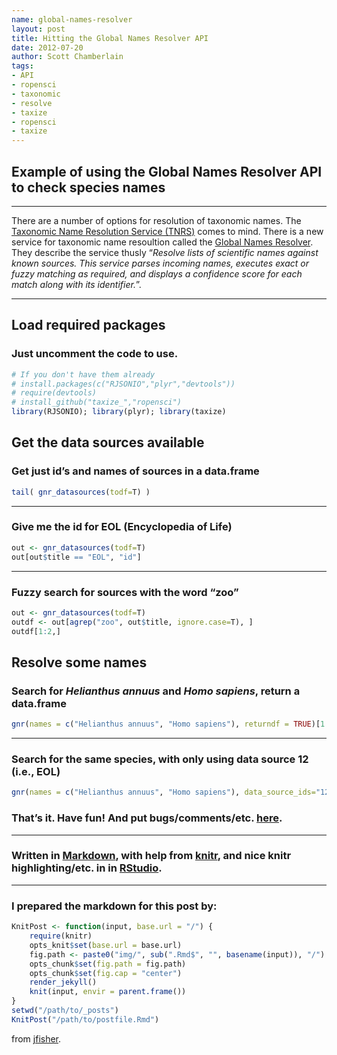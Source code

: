 ```yaml
--- 
name: global-names-resolver
layout: post
title: Hitting the Global Names Resolver API
date: 2012-07-20
author: Scott Chamberlain
tags: 
- API
- ropensci
- taxonomic
- resolve
- taxize
- ropensci
- taxize
---
```


## Example of using the Global Names Resolver API to check species names

*********

There are a number of options for resolution of taxonomic names. The [Taxonomic Name Resolution Service (TNRS)](http://tnrs.iplantcollaborative.org/) comes to mind. There is a new service for taxonomic name resoultion called the [Global Names Resolver](http://resolver.globalnames.org/). They describe the service thusly "_Resolve lists of scientific names against known sources. This service parses incoming names, executes exact or fuzzy matching as required, and displays a confidence score for each match along with its identifier._". 

*********

## Load required packages

### Just uncomment the code to use.

```r
# If you don't have them already
# install.packages(c("RJSONIO","plyr","devtools"))
# require(devtools)
# install_github("taxize_","ropensci")
library(RJSONIO); library(plyr); library(taxize)
```

## Get the data sources available

### Get just id's and names of sources in a data.frame
```r
tail( gnr_datasources(todf=T) )
```

*********

### Give me the id for EOL (Encyclopedia of Life)
```r
out <- gnr_datasources(todf=T)
out[out$title == "EOL", "id"]
```

*********

### Fuzzy search for sources with the word "zoo"
```r
out <- gnr_datasources(todf=T)
outdf <- out[agrep("zoo", out$title, ignore.case=T), ]
outdf[1:2,]
```

## Resolve some names

### Search for _Helianthus annuus_ and _Homo sapiens_, return a data.frame
```r
gnr(names = c("Helianthus annuus", "Homo sapiens"), returndf = TRUE)[1:2,]
```

*********

### Search for the same species, with only using data source 12 (i.e., EOL)
```r
gnr(names = c("Helianthus annuus", "Homo sapiens"), data_source_ids="12", returndf = TRUE)
```


### That's it. Have fun! And put bugs/comments/etc. [here](https://github.com/ropensci/taxize_/issues).

*********

### Written in [Markdown](http://daringfireball.net/projects/markdown/), with help from [knitr](http://yihui.name/knitr/), and nice knitr highlighting/etc. in in [RStudio](http://rstudio.org/).

*********

### I prepared the markdown for this post by:
```r
KnitPost <- function(input, base.url = "/") {
	require(knitr)
	opts_knit$set(base.url = base.url)
	fig.path <- paste0("img/", sub(".Rmd$", "", basename(input)), "/")
	opts_chunk$set(fig.path = fig.path)
	opts_chunk$set(fig.cap = "center")
	render_jekyll()
	knit(input, envir = parent.frame())
}
setwd("/path/to/_posts")
KnitPost("/path/to/postfile.Rmd")
```
from [jfisher](http://jfisher-usgs.github.com/r/2012/07/03/knitr-jekyll/).